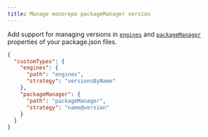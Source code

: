 ```yaml
---
title: Manage monorepo packageManager version
---
```


Add support for managing versions in [`engines`](HREF_ENGINES) and [`packageManager`](HREF_PACKAGE_MANAGER) properties of your package.json files.

```json title=".syncpackrc.json"
{
  "customTypes": {
    "engines": {
      "path": "engines",
      "strategy": "versionsByName"
    },
    "packageManager": {
      "path": "packageManager",
      "strategy": "name@version"
    }
  }
}
```
